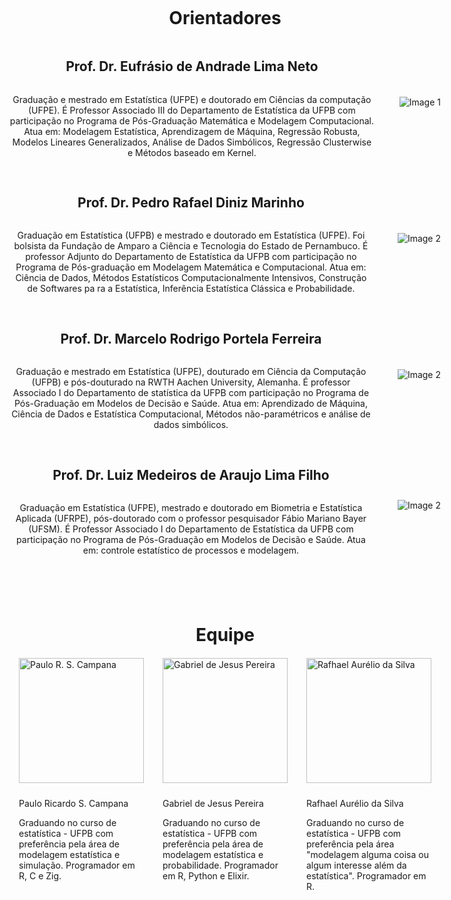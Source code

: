 ```yaml
---
draft: false

showDate : false
showDateUpdated: false
showHeadingAnchors: false
showPagination: false
showReadingTime: false
showTableOfContents: true
showAuthor: false
showTaxonomies: false
showWordCount: false
showSummary: false
sharingLinks: false
showEdit: false
showViews: false
showLikes: false
layoutBackgroundHeaderSpace: false
---
```


```{=HTML}
<style>
    body {
        display: flex;
        align-items: center;
    }
    .content {
        text-align: center;
    }
    .image-container-members {
        display: flex;
        justify-content: space-around;
        align-items: left;
        margin-top: 20px;
    }
    .person {
        width: 200px;
        text-align: left;
        margin: 0 15px;
    }
    .person img {
        width: 100%;
        height: auto;
        margin-bottom: 10px;
    }
    .person p {
        margin-bottom: 5px;
    }

    .image-container {
      display: flex;
      align-items: center;
      margin-bottom: 20px;
    }

    .image-container img {
      max-width: 200px;
      height: auto;
      margin-left: 20px;
    }

    .text-container {
      flex: 1;
      display: flex;
      flex-direction: column;
      margin-right: 20px;
    }

    .text-container p {
      margin-bottom: 10px;
    }

  .members-heading {
    margin-top: 100px;
  }

</style>

<div class="content">

<h1> Orientadores</h1>

<div class="image-container">
  <div class="text-container">
    <h2>Prof. Dr. Eufrásio de Andrade Lima Neto</h2>
    <p>
      Graduação e mestrado em Estatística (UFPE) e doutorado em Ciências da computação (UFPE). É Professor Associado III do Departamento de Estatística da UFPB com participação no Programa de Pós-Graduação Matemática e Modelagem Computacional. Atua em: Modelagem Estatística, Aprendizagem de Máquina, Regressão Robusta, Modelos Lineares Generalizados, Análise de Dados Simbólicos, Regressão Clusterwise e Métodos baseado em Kernel.
    </p>
  </div>
  <img src="eufrasio.jpeg" alt="Image 1">
</div>

<div class="image-container">
  <div class="text-container">
    <h2>Prof. Dr. Pedro Rafael Diniz Marinho</h2>
    <p>
      Graduação em Estatística (UFPB) e mestrado e doutorado em Estatística (UFPE). Foi bolsista da Fundação de Amparo a Ciência e Tecnologia do Estado de Pernambuco. É professor Adjunto do Departamento de Estatística da UFPB com participação no Programa de Pós-graduação em Modelagem Matemática e Computacional. Atua em: Ciência de Dados, Métodos Estatísticos Computacionalmente Intensivos, Construção de Softwares pa ra a Estatística, Inferência Estatística Clássica e Probabilidade.
    </p>
  </div>
  <img src="pedro.jpeg" alt="Image 2">
</div>

<div class="image-container">
  <div class="text-container">
    <h2>Prof. Dr. Marcelo Rodrigo Portela Ferreira</h2>
    <p>
      Graduação e mestrado em Estatística (UFPE), douturado em Ciência da Computação (UFPB) e pós-douturado na RWTH Aachen University, Alemanha. É professor Associado I do Departamento de statística da UFPB com participação no Programa de Pós-Graduação em Modelos de Decisão e Saúde. Atua em: Aprendizado de Máquina, Ciência de Dados e Estatística Computacional, Métodos não-paramétricos e análise de dados simbólicos.
    </p>
  </div>
  <img src="marcelo.jpeg" alt="Image 2">
</div>

<div class="image-container">
  <div class="text-container">
    <h2>Prof. Dr. Luiz Medeiros de Araujo Lima Filho</h2>
    <p>
      Graduação em Estatística (UFPE), mestrado e doutorado em Biometria e Estatística Aplicada (UFRPE), pós-doutorado com o professor pesquisador Fábio Mariano Bayer (UFSM). É Professor Associado I do Departamento de Estatística da UFPB com participação no Programa de Pós-Graduação em Modelos de Decisão e Saúde. Atua em: controle estatístico de processos e modelagem.
    </p>
  </div>
  <img src="luiz.jpeg" alt="Image 2">
</div>

<h1 class="members-heading">Equipe</h1>

<div class="image-container-members">
    <div class="person">
        <img src="paulo.png" alt="Paulo R. S. Campana">
        <p>Paulo Ricardo S. Campana</p>
        <p>Graduando no curso de estatística - UFPB com preferência pela área de modelagem estatística e simulação. Programador em R, C e Zig.</p>
    </div>
    <div class="person">
        <img src="gabriel.png" alt="Gabriel de Jesus Pereira">
        <p>Gabriel de Jesus Pereira</p>
        <p>Graduando no curso de estatística - UFPB com preferência pela área de modelagem estatística e probabilidade. Programador em R, Python e Elixir.</p>
    </div>
    <div class="person">
        <img src="rafhael.png" alt="Rafhael Aurélio da Silva">
        <p>Rafhael Aurélio da Silva</p>
        <p>Graduando no curso de estatística - UFPB com preferência pela área "modelagem alguma coisa ou algum interesse além da estatística". Programador em R.</p>
    </div>
</div>
</div>
```